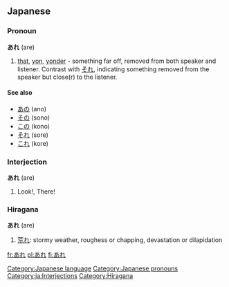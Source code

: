 == Japanese ==                             
===Pronoun===
'''あれ''' (are)

# [[that]], [[yon]], [[yonder]] - something far off, removed from both speaker and listener. Contrast with [[それ]], indicating something removed from the speaker but close(r) to the listener.

====See also====
* [[あの]] (ano)
* [[その]] (sono)
* [[この]] (kono)
* [[それ]] (sore)
* [[これ]] (kore)

===Interjection===
'''あれ''' (are)
# Look!, There!


===Hiragana===
'''あれ''' (are)
#[[荒れ]]: stormy weather, roughess or chapping, devastation or dilapidation

[[Category:Japanese language]]
[[Category:Japanese pronouns]]
[[Category:ja:Interjections]]
[[Category:Hiragana]]

[[fr:あれ]]
[[pl:あれ]]
[[fi:あれ]]